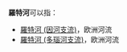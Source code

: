 '''羅特河'''可以指：

*[[羅特河_(因河支流)|羅特河 (因河支流)]]，欧洲河流
*[[羅特河_(多瑙河支流)|羅特河 (多瑙河支流)]]，欧洲河流

{{Disambig|Cat=三字消歧义}}